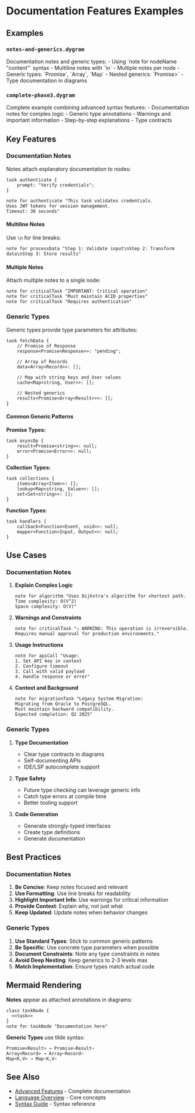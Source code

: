 
<Layout>

# Documentation Features Examples

## Examples


### `notes-and-generics.dygram`

<ExampleLoader path="examples/documentation/notes-and-generics.dygram" height="300px" />
Documentation notes and generic types:
- Using `note for nodeName "content"` syntax
- Multiline notes with `\n`
- Multiple notes per node
- Generic types: `Promise<T>`, `Array<T>`, `Map<K,V>`
- Nested generics: `Promise<Array<Result>>`
- Type documentation in diagrams

### `complete-phase3.dygram`

<ExampleLoader path="examples/documentation/complete-phase3.dygram" height="300px" />
Complete example combining advanced syntax features:
- Documentation notes for complex logic
- Generic type annotations
- Warnings and important information
- Step-by-step explanations
- Type contracts


## Key Features


### Documentation Notes

Notes attach explanatory documentation to nodes:

```dygram
task authenticate {
    prompt: "Verify credentials";
}

note for authenticate "This task validates credentials.
Uses JWT tokens for session management.
Timeout: 30 seconds"
```

#### Multiline Notes

Use `\n` for line breaks:

```dygram
note for processData "Step 1: Validate input\nStep 2: Transform data\nStep 3: Store results"
```

#### Multiple Notes

Attach multiple notes to a single node:

```dygram
note for criticalTask "IMPORTANT: Critical operation"
note for criticalTask "Must maintain ACID properties"
note for criticalTask "Requires authentication"
```

### Generic Types

Generic types provide type parameters for attributes:

```dygram
task fetchData {
    // Promise of Response
    response<Promise<Response>>: "pending";

    // Array of Records
    data<Array<Record>>: [];

    // Map with string keys and User values
    cache<Map<string, User>>: [];

    // Nested generics
    results<Promise<Array<Result>>>: [];
}
```

#### Common Generic Patterns

**Promise Types:**
```dygram
task asyncOp {
    result<Promise<string>>: null;
    error<Promise<Error>>: null;
}
```

**Collection Types:**
```dygram
task collections {
    items<Array<Item>>: [];
    lookup<Map<string, Value>>: [];
    set<Set<string>>: [];
}
```

**Function Types:**
```dygram
task handlers {
    callback<Function<Event, void>>: null;
    mapper<Function<Input, Output>>: null;
}
```


## Use Cases


### Documentation Notes

1. **Explain Complex Logic**
   ```dygram
   note for algorithm "Uses Dijkstra's algorithm for shortest path.
   Time complexity: O(V^2)
   Space complexity: O(V)"
   ```

2. **Warnings and Constraints**
   ```dygram
   note for criticalTask "⚠️ WARNING: This operation is irreversible.
   Requires manual approval for production environments."
   ```

3. **Usage Instructions**
   ```dygram
   note for apiCall "Usage:
   1. Set API key in context
   2. Configure timeout
   3. Call with valid payload
   4. Handle response or error"
   ```

4. **Context and Background**
   ```dygram
   note for migrationTask "Legacy System Migration:
   Migrating from Oracle to PostgreSQL.
   Must maintain backward compatibility.
   Expected completion: Q2 2025"
   ```

### Generic Types

1. **Type Documentation**
   - Clear type contracts in diagrams
   - Self-documenting APIs
   - IDE/LSP autocomplete support

2. **Type Safety**
   - Future type checking can leverage generic info
   - Catch type errors at compile time
   - Better tooling support

3. **Code Generation**
   - Generate strongly-typed interfaces
   - Create type definitions
   - Generate documentation


## Best Practices


### Documentation Notes

1. **Be Concise**: Keep notes focused and relevant
2. **Use Formatting**: Use line breaks for readability
3. **Highlight Important Info**: Use warnings for critical information
4. **Provide Context**: Explain why, not just what
5. **Keep Updated**: Update notes when behavior changes

### Generic Types

1. **Use Standard Types**: Stick to common generic patterns
2. **Be Specific**: Use concrete type parameters when possible
3. **Document Constraints**: Note any type constraints in notes
4. **Avoid Deep Nesting**: Keep generics to 2-3 levels max
5. **Match Implementation**: Ensure types match actual code


## Mermaid Rendering


**Notes** appear as attached annotations in diagrams:
```mermaid
class taskNode {
  <<task>>
}
note for taskNode "Documentation here"
```

**Generic Types** use tilde syntax:
```
Promise<Result> → Promise~Result~
Array<Record> → Array~Record~
Map<K,V> → Map~K,V~
```


## See Also


- [Advanced Features](../../docs/advanced-features.md) - Complete documentation
- [Language Overview](../../docs/language-overview.md) - Core concepts
- [Syntax Guide](../../docs/syntax-guide.md) - Syntax reference


</Layout>
